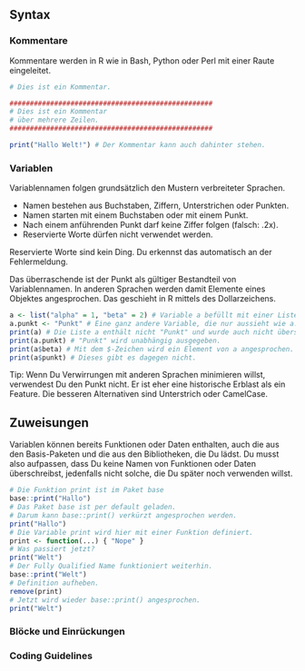 ## Syntax

### Kommentare

Kommentare werden in R wie in Bash, Python oder Perl mit einer Raute
eingeleitet.

```r

# Dies ist ein Kommentar.

##################################################
# Dies ist ein Kommentar
# über mehrere Zeilen.
##################################################

print("Hallo Welt!") # Der Kommentar kann auch dahinter stehen.

```

### Variablen

Variablennamen folgen grundsätzlich den Mustern verbreiteter Sprachen.

* Namen bestehen aus Buchstaben, Ziffern, Unterstrichen oder Punkten.
* Namen starten mit einem Buchstaben oder mit einem Punkt.
* Nach einem anführenden Punkt darf keine Ziffer folgen (falsch: .2x).
* Reservierte Worte dürfen nicht verwendet werden.

Reservierte Worte sind kein Ding. Du erkennst das automatisch an der
Fehlermeldung.

Das überraschende ist der Punkt als gültiger Bestandteil von Variablennamen. In
anderen Sprachen werden damit Elemente eines Objektes angesprochen. Das
geschieht in R mittels des Dollarzeichens.

```r
a <- list("alpha" = 1, "beta" = 2) # Variable a befüllt mit einer Liste.
a.punkt <- "Punkt" # Eine ganz andere Variable, die nur aussieht wie a.
print(a) # Die Liste a enthält nicht "Punkt" und wurde auch nicht überschrieben.
print(a.punkt) # "Punkt" wird unabhängig ausgegeben.
print(a$beta) # Mit dem $-Zeichen wird ein Element von a angesprochen.
print(a$punkt) # Dieses gibt es dagegen nicht.
```

Tip: Wenn Du Verwirrungen mit anderen Sprachen minimieren willst, verwendest Du
den Punkt nicht. Er ist eher eine historische Erblast als ein Feature. Die
besseren Alternativen sind Unterstrich oder CamelCase.


## Zuweisungen

Variablen können bereits Funktionen oder Daten enthalten, auch die aus
den Basis-Paketen und die aus den Bibliotheken, die Du lädst. Du musst also
aufpassen, dass Du keine Namen von Funktionen oder Daten überschreibst,
jedenfalls nicht solche, die Du später noch verwenden willst.

```r
# Die Funktion print ist im Paket base
base::print("Hallo")
# Das Paket base ist per default geladen.
# Darum kann base::print() verkürzt angesprochen werden.
print("Hallo")
# Die Variable print wird hier mit einer Funktion definiert.
print <- function(...) { "Nope" }
# Was passiert jetzt?
print("Welt")
# Der Fully Qualified Name funktioniert weiterhin.
base::print("Welt")
# Definition aufheben.
remove(print)
# Jetzt wird wieder base::print() angesprochen.
print("Welt")
```

### Blöcke und Einrückungen

### Coding Guidelines


